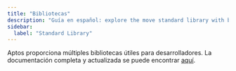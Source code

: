 ```yaml
---
title: "Bibliotecas"
description: "Guía en español: explore the move standard library with built-in functions, utilities, and common patterns for smart contract development."
sidebar:
  label: "Standard Library"
---
```


Aptos proporciona múltiples bibliotecas útiles para desarrolladores. La documentación completa y actualizada se puede encontrar [aquí](/move-reference).
